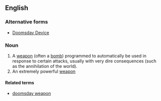 ==English==

===Alternative forms===
* [[Doomsday Device]]

===Noun===
{{en-noun}}

# A [[weapon]] (often a [[bomb]]) programmed to automatically be used in response to certain attacks, usually with very dire consequences (such as the annihilation of the world).
# An extremely powerful [[weapon]]

====Related terms====
* [[doomsday weapon]]